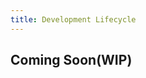 ```yaml
---
title: Development Lifecycle
---
```


## Coming Soon(WIP)

<!-- ## Contributions Guidelines

See the [Engineering Guidelines](./engineering-guidelines.mdx) for more details.

### 1. Create a branch off of `main`

Name the branch with a meaningful name.

### 2. Writing code

- Write the code you need to solve the issues:
  - Ensure you have 100% test coverage by adding tests for new features you add
  - Follow this [commit guideline](https://www.conventionalcommits.org/en/v1.0.0/)
  - Add documentation for new code and functionality
  - For your documentation to appear in the `gojuno.xyz` page, write it in the relevant section within the `docs` folder. Please follow the [Documentation Guidelines](./contribution-guide.mdx)

### 3. Create a pull request on Github

Push your code to Github and create the pull request, please link to the issue you created and are solving with the PR.

### 4. Submit for review

- Assign the task to yourself in Github and select an appropriate reviewer.
- Request a review.

## Adding new Issues

Provide as much details as possible for your [Bug](https://github.com/NethermindEth/juno/issues/new?assignees=&labels=&template=bug_report.md&title=),
[Feature](https://github.com/NethermindEth/juno/issues/new?assignees=&labels=&template=feature_request.md&title=) or
follow our security policy in case you found a [Security Vulnerability](https://github.com/NethermindEth/juno/security/policy). -->
